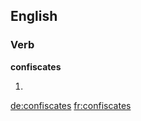 
==English==

===Verb===
'''confiscates'''

# {{third-person singular of|[[confiscate]]}}

[[de:confiscates]]
[[fr:confiscates]]